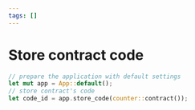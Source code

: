 ```yaml
---
tags: []
---
```



<Tags />

# Store contract code

```rust
// prepare the application with default settings
let mut app = App::default();
// store contract's code
let code_id = app.store_code(counter::contract());
```
